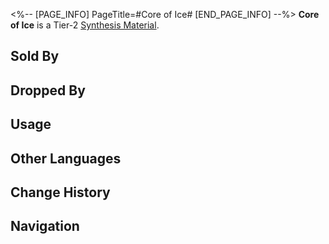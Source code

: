 <%-- [PAGE_INFO]
PageTitle=#Core of Ice#
[END_PAGE_INFO] --%>
{{Item Infobox
|id          = 181005
|image       = Item Core of Ice.png{{subst:void|<!--$UPLOAD:<<SpriteOutput/ItemFigures/181005.png>-<Item Core of Ice.png>-<Item Icons>>-->}}
|type        = Synthesis Material
|invCategory = Other Materials
|rarity      = 2
|effect      = 
|description = Tier 2 Synthesis Material
|source1     = [[Corridor of Fading Echoes: Everwinter Shadewalkers or other enemies]]
|source2     = [[Administrative District Shop]]
}}
{{Description|Shattered ice fallen from the stars.<br />The frosty mist it emits when removed from a specialized canister looks like the breath of wintertime.<br /><br />''"Zoom in on a snowflake 100 times and behold the wonder of nature."''}}
'''Core of Ice''' is a Tier-2 [[Synthesis Material]].

==Sold By==
{{Shop Availability}}

==Dropped By==
{{Dropped By}}

==Usage==
{{Craft Usage}}

==Other Languages==
{{Other Languages
|en   = Core of Ice
|zhs  = 冰之芯
|zht  = 冰之芯
|ja   = 氷の芯
|ko   = 얼음 코어
|es   = Núcleo de hielo
|fr   = Noyau de glace
|ru   = Ядро льда
|th   = Core of Ice
|vi   = Lõi Băng
|de   = Kern aus Eis
|id   = Core of Ice
|pt   = Núcleo de Gelo
}}

==Change History==
{{Change History|1.0}}

==Navigation==
{{Synthesis Material Navbox}}